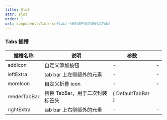 ```yaml
---
title: Slot
attr: slot
order: 1
url: components/tabs-cn#tabs-%E6%8F%92%E6%A7%BD
---
```


### Tabs 插槽

| 插槽名称     | 说明                            | 参数              |     |
| ------------ | ------------------------------- | ----------------- | --- |
| addIcon      | 自定义添加按钮                  | -                 | -   |
| leftExtra    | tab bar 上左侧额外的元素        | -                 | -   |
| moreIcon     | 自定义折叠 icon                 | -                 | -   |
| renderTabBar | 替换 TabBar，用于二次封装标签头 | { DefaultTabBar } |     |
| rightExtra   | tab bar 上右侧额外的元素        | -                 | -   |

